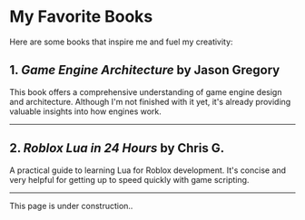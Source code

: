 # My Favorite Books

Here are some books that inspire me and fuel my creativity:

## 1. *Game Engine Architecture* by Jason Gregory
This book offers a comprehensive understanding of game engine design and architecture. Although I'm not finished with it yet, it's already providing valuable insights into how engines work.

---

## 2. *Roblox Lua in 24 Hours* by Chris G. 
A practical guide to learning Lua for Roblox development. It's concise and very helpful for getting up to speed quickly with game scripting.

---
This page is under construction..